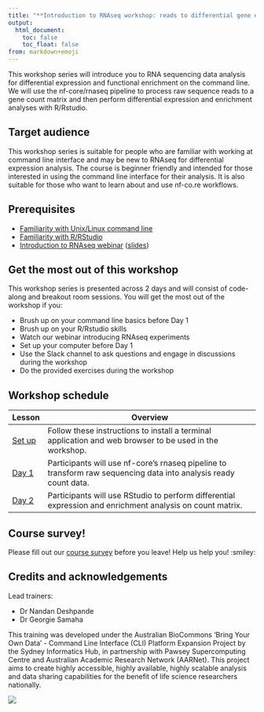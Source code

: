 ```yaml
---
title: "**Introduction to RNAseq workshop: reads to differential gene expression**"
output:
  html_document:
    toc: false
    toc_float: false
from: markdown+emoji
---
```


This workshop series will introduce you to RNA sequencing data analysis for differential expression and functional enrichment on the command line. We will use the nf-core/rnaseq pipeline to process raw sequence reads to a gene count matrix and then perform differential expression and enrichment analyses with R/Rstudio.

## Target audience{.unlisted}

This workshop series is suitable for people who are familiar with working at command line interface and may be new to RNAseq for differential expression analysis. The course is beginner friendly and intended for those interested in using the command line interface for their analysis. It is also suitable for those who want to learn about and use nf-co.re workflows.

## Prerequisites{.unlisted}

* [Familiarity with Unix/Linux command line](https://linuxjourney.com/lesson/the-shell)
* [Familiarity with R/RStudio](https://swcarpentry.github.io/r-novice-gapminder/index.html)
* [Introduction to RNAseq webinar](https://www.youtube.com/watch?v=tITR3WR_jWI) ([slides](https://doi.org/10.5281/zenodo.8323207))

## Get the most out of this workshop{.unlisted}

This workshop series is presented across 2 days and will consist of code-along and breakout room sessions. You will get the most out of the workshop if you:

* Brush up on your command line basics before Day 1
* Brush up on your R/Rstudio skills
* Watch our webinar introducing RNAseq experiments 
* Set up your computer before Day 1
* Use the Slack channel to ask questions and engage in discussions during the workshop
* Do the provided exercises during the workshop

## Workshop schedule{.unlisted}

|Lesson               |Overview                                                                                                                                                                                    |
|---------------------|--------------------------------------------------------------------------------------------------------------------------------------------------------------------------------------------|
|[Set up](https://sydney-informatics-hub.github.io/rnaseq-workshop-2023/setup.html) | Follow these instructions to install a terminal application and web browser to be used in the workshop.                                                                                     |
|[Day 1](https://sydney-informatics-hub.github.io/rnaseq-workshop-2023/notebooks/1.1_rnaseq-experiment.html)                | Participants will use nf-core’s rnaseq pipeline to transform raw sequencing data into analysis ready count data.                                               |
|[Day 2](https://sydney-informatics-hub.github.io/rnaseq-workshop-2023/notebooks/2.1_rstudio-downstream.html)                | Participants will use RStudio to perform differential expression and enrichment analysis on count matrix.|

## Course survey!{.unlisted}

Please fill out our [course survey](https://www.surveymonkey.com/r/rnaseq2023) before you leave! Help us help you! :smiley:

## Credits and acknowledgements{.unlisted}

Lead trainers: 

* Dr Nandan Deshpande 
* Dr Georgie Samaha 

This training was developed under the Australian BioCommons ‘Bring Your Own Data’ - Command Line Interface (CLI) Platform Expansion Project by the Sydney Informatics Hub, in partnership with Pawsey Supercomputing Centre and Australian Academic Research Network (AARNet). This project aims to create highly accessible, highly available, highly scalable analysis and data sharing capabilities for the benefit of life science researchers nationally.

![](./Figs/0.0_logos.png)